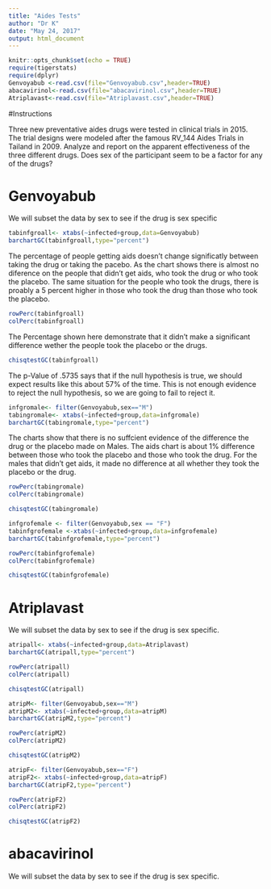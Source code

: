 ---
title: "Aides Tests"
author: "Dr K"
date: "May 24, 2017"
output: html_document
---

```{r setup, include=FALSE}
knitr::opts_chunk$set(echo = TRUE)
require(tigerstats)
require(dplyr)
Genvoyabub <-read.csv(file="Genvoyabub.csv",header=TRUE)
abacavirinol<-read.csv(file="abacavirinol.csv",header=TRUE)
Atriplavast<-read.csv(file="Atriplavast.csv",header=TRUE)
```

#Instructions

Three new preventative aides drugs were tested in clinical trials in 2015. The trial designs were modeled after the famous RV_144 Aides Trials in Tailand in 2009.  Analyze and report on the apparent effectiveness of the three different drugs. Does sex of the participant seem to be a factor for any of the drugs?


# Genvoyabub
We will subset the data by sex to see if the drug is sex specific

```{r}
tabinfgroall<- xtabs(~infected+group,data=Genvoyabub)
barchartGC(tabinfgroall,type="percent")
```
 
   The percentage of people getting aids doesn't change significatly between taking the drug or taking the pacebo. As the chart shows there is almost no diference on the people that didn't get aids, who took the drug or who took the placebo. The same situation for the people who took the drugs, there is proably a 5 percent higher in those who took the drug than those who took the placebo.

```{r}
rowPerc(tabinfgroall)
colPerc(tabinfgroall)
```
The Percentage shown here demonstrate that it didn't make a significant difference wether the people took the placebo or the drugs. 

```{r}
chisqtestGC(tabinfgroall)
```
The p-Value of .5735 says that if the null hypothesis is true, we should expect results like this about 57% of the time. This is not enough evidence to reject the null hypothesis, so we are going to fail to reject it. 

```{r}
infgromale<- filter(Genvoyabub,sex=="M")
tabingromale<- xtabs(~infected+group,data=infgromale)
barchartGC(tabingromale,type="percent")
```
The charts show that there is no suffcient evidence of the difference the drug or the placebo made on Males. The aids chart is about 1% difference between those who took the placebo and those who took the drug. For the males that didn't get aids, it made no difference at all whether they took the placebo or the drug. 





```{r}
rowPerc(tabingromale)
colPerc(tabingromale)
```




```{r}
chisqtestGC(tabingromale)
```


```{r}
infgrofemale <- filter(Genvoyabub,sex == "F")
tabinfgrofemale <-xtabs(~infected+group,data=infgrofemale)
barchartGC(tabinfgrofemale,type="percent")
```


```{r}
rowPerc(tabinfgrofemale)
colPerc(tabinfgrofemale)
```

```{r}
chisqtestGC(tabinfgrofemale)
```


# Atriplavast

We will subset the data by sex to see if the drug is sex specific.

```{r}
atripall<- xtabs(~infected+group,data=Atriplavast)
barchartGC(atripall,type="percent")
```
 
```{r}
rowPerc(atripall)
colPerc(atripall)
```


```{r}
chisqtestGC(atripall)
```

```{r}
atripM<- filter(Genvoyabub,sex=="M")
atripM2<- xtabs(~infected+group,data=atripM)
barchartGC(atripM2,type="percent")
```

```{r}
rowPerc(atripM2)
colPerc(atripM2)
```


```{r}
chisqtestGC(atripM2)
```


```{r}
atripF<- filter(Genvoyabub,sex=="F")
atripF2<- xtabs(~infected+group,data=atripF)
barchartGC(atripF2,type="percent")
```

```{r}
rowPerc(atripF2)
colPerc(atripF2)
```

```{r}
chisqtestGC(atripF2)
```


# abacavirinol

We will subset the data by sex to see if the drug is sex specific.






